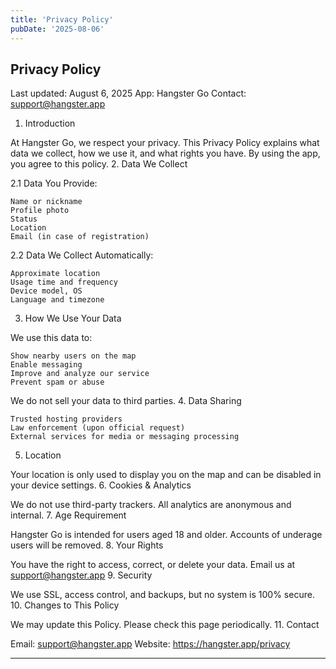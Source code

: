 ```yaml
---
title: 'Privacy Policy'
pubDate: '2025-08-06'
---
```


<h2>Privacy Policy</h2>

Last updated: August 6, 2025
App: Hangster Go
Contact: support@hangster.app
1. Introduction

At Hangster Go, we respect your privacy. This Privacy Policy explains what data we collect, how we use it, and what rights you have. By using the app, you agree to this policy.
2. Data We Collect

2.1 Data You Provide:

    Name or nickname
    Profile photo
    Status
    Location
    Email (in case of registration)

2.2 Data We Collect Automatically:

    Approximate location
    Usage time and frequency
    Device model, OS
    Language and timezone

3. How We Use Your Data

We use this data to:

    Show nearby users on the map
    Enable messaging
    Improve and analyze our service
    Prevent spam or abuse

We do not sell your data to third parties.
4. Data Sharing

    Trusted hosting providers
    Law enforcement (upon official request)
    External services for media or messaging processing

5. Location

Your location is only used to display you on the map and can be disabled in your device settings.
6. Cookies & Analytics

We do not use third-party trackers. All analytics are anonymous and internal.
7. Age Requirement

Hangster Go is intended for users aged 18 and older. Accounts of underage users will be removed.
8. Your Rights

You have the right to access, correct, or delete your data. Email us at support@hangster.app
9. Security

We use SSL, access control, and backups, but no system is 100% secure.
10. Changes to This Policy

We may update this Policy. Please check this page periodically.
11. Contact

Email: support@hangster.app
Website: https://hangster.app/privacy

---


